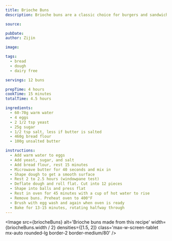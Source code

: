 ```yaml
---
title: Brioche Buns
description: Brioche buns are a classic choice for burgers and sandwiches. These are soft, buttery, dairy free, and easy to make.

source:

pubDate:
author: Zijin

image:

tags:
  - bread
  - dough
  - dairy free

servings: 12 buns

prepTime: 4 hours
cookTime: 15 minutes
totalTime: 4.5 hours

ingredients:
  - 60-70g warm water
  - 4 eggs
  - 2 1/2 tsp yeast
  - 25g sugar
  - 1/2 tsp salt, less if butter is salted
  - 460g bread flour
  - 100g unsalted butter

instructions:
  - Add warm water to eggs
  - Add yeast, sugar, and salt
  - Add bread flour, rest 15 minutes
  - Microwave butter for 40 seconds and mix in
  - Shape dough to get a smooth surface
  - Rest 2 to 2.5 hours (windowpane test)
  - Deflate dough and roll flat. Cut into 12 pieces
  - Shape into balls and press flat
  - Rest in oven for 45 minutes with a cup of hot water to rise
  - Remove buns. Preheat oven to 400°F
  - Brush with egg wash and again when oven is ready
  - Bake for 13-15 minutes, rotating halfway through
---
```



<Image
  src={briocheBuns}
  alt='Brioche buns made from this recipe'
  width={briocheBuns.width / 2}
  densities={[1.5, 2]}
  class='max-w-screen-tablet mx-auto rounded-lg border-2 border-medium/80'
/>
